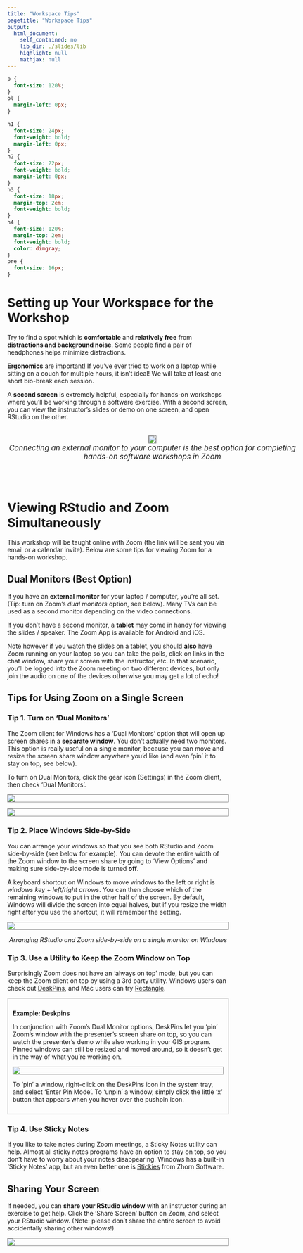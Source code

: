 ```yaml
---
title: "Workspace Tips"
pagetitle: "Workspace Tips"
output:
  html_document:
    self_contained: no
    lib_dir: ./slides/lib
    highlight: null
    mathjax: null
---
```


```css
p {
  font-size: 120%;
}
ol {
  margin-left: 0px;
}

h1 {
  font-size: 24px;
  font-weight: bold;
  margin-left: 0px;
}
h2 {
  font-size: 22px;
  font-weight: bold;
  margin-left: 0px;
}
h3 {
  font-size: 18px;
  margin-top: 2em;
  font-weight: bold;
}
h4 {
  font-size: 120%;
  margin-top: 2em;
  font-weight: bold;
  color: dimgray;
}
pre {
  font-size: 16px;
}
```

# Setting up Your Workspace for the Workshop

Try to find a spot which is **comfortable** and **relatively free** from **distractions and background noise**. Some people find a pair of headphones helps minimize distractions. 

**Ergonomics** are important! If you've ever tried to work on a laptop while sitting on a couch for multiple hours, it isn't ideal! We will take at least one short bio-break each session. 

A **second screen** is extremely helpful, especially for hands-on workshops where you'll be working through a software exercise. With a second screen, you can view the instructor's slides or demo on one screen, and open RStudio on the other. 

<div style="width:660px; margin:2em auto; font-style:italic; font-size:120%; text-align:center;"><img src="images/external-monitor_650x350.jpg" style="border:1px solid grey;"/><br/>
Connecting an external monitor to your computer is the best option for completing hands-on software workshops in Zoom</div>

\

# Viewing RStudio and Zoom Simultaneously

This workshop will be taught online with Zoom (the link will be sent you via email or a calendar invite). Below are some tips for viewing Zoom for a hands-on workshop.

## Dual Monitors (Best Option)

If you have an **external monitor** for your laptop / computer, you're all set. (Tip: turn on Zoom's *dual monitors* option, see below). Many TVs can be used as a second monitor depending on the video connections.

If you don't have a second monitor, a **tablet** may come in handy for viewing the slides / speaker. The Zoom App is available for Android and iOS.

Note however if you watch the slides on a tablet, you should **also** have Zoom running on your laptop so you can take the polls, click on links in the chat window, share your screen with the instructor, etc. In that scenario, you'll be logged into the Zoom meeting on two different devices, but only join the audio on one of the devices otherwise you may get a lot of echo!

## Tips for Using Zoom on a Single Screen {id="tips-single-screen"}

### Tip 1. Turn on 'Dual Monitors'

The Zoom client for Windows has a 'Dual Monitors' option that will open up screen shares in a **separate window**. You don't actually need two monitors. This option is really useful on a single monitor, because you can move and resize the screen share window anywhere you'd like (and even 'pin' it to stay on top, see below).

To turn on Dual Monitors, click the gear icon (Settings) in the Zoom client, then check 'Dual Monitors'.

![](images/zoom-client-setting-btn_300x522x256.png){style="display:block; margin:1em auto; border:1px solid grey;"}

![](images/zoom-client_dual-monitors_800x500x256.png){style="display:block; margin:1em auto; border:1px solid grey;"}

### Tip 2. Place Windows Side-by-Side

You can arrange your windows so that you see both RStudio and Zoom side-by-side (see below for example). You can devote the entire width of the Zoom window to the screen share by going to 'View Options' and making sure side-by-side mode is turned **off**.

A keyboard shortcut on Windows to move windows to the left or right is *windows key* + *left/right arrows*. You can then choose which of the remaining windows to put in the other half of the screen. By default, Windows will divide the screen into equal halves, but if you resize the width right after you use the shortcut, it will remember the setting. 

<a href="./images/rstudio-zoom_side-by-side_1920x1024x256.png" target="_blank"><img src="./images/rstudio-zoom_side-by-side_600x320x256.png" style="display:block; margin:1em auto; border:1px solid grey;"></a>

<p style="text-align:center; font-style:italic;">Arranging RStudio and Zoom side-by-side on a single monitor on Windows</p>

### Tip 3. Use a Utility to Keep the Zoom Window on Top

Surprisingly Zoom does not have an 'always on top' mode, but you can keep the Zoom client on top by using a 3rd party utility. Windows users can check out [DeskPins](https://efotinis.neocities.org/deskpins/index.html){target="_blank" rel="noopener"}, and Mac users can try [Rectangle](https://rectangleapp.com/){target="_blank" rel="noopener"}. 

<div class="indented2" style="border:2px solid lightgray; padding:10px;">

**Example: Deskpins**

In conjunction with Zoom's Dual Monitor options, DeskPins let you 'pin' Zoom's window with the presenter's screen share on top, so you can watch the presenter's demo while also working in your GIS program. Pinned windows can still be resized and moved around, so it doesn't get in the way of what you're working on. 

![](images/deskpins_pinned-window_800x430.jpg){style="display:block; margin:1em auto; border:1px solid grey;"}

To 'pin' a window, right-click on the DeskPins icon in the system tray, and select 'Enter Pin Mode'. To 'unpin' a window, simply click the little 'x' button that appears when you hover over the pushpin icon.

</div>

### Tip 4. Use Sticky Notes

If you like to take notes during Zoom meetings, a Sticky Notes utility can help. Almost all sticky notes programs have an option to stay on top, so you don't have to worry about your notes disappearing. Windows has a built-in 'Sticky Notes' app, but an even better one is [Stickies](https://www.zhornsoftware.co.uk/){target="_blank" rel="noopener"} from Zhorn Software.

## Sharing Your Screen

If needed, you can **share your RStudio window** with an instructor during an exercise to get help. Click the 'Share Screen' button on Zoom, and select your RStudio window. (Note: please don't share the entire screen to avoid accidentally sharing other windows!)

![](images/zoom_share_screen_900x558.png){style="display:block; margin:1em auto; border:1px solid gray;"}
\

